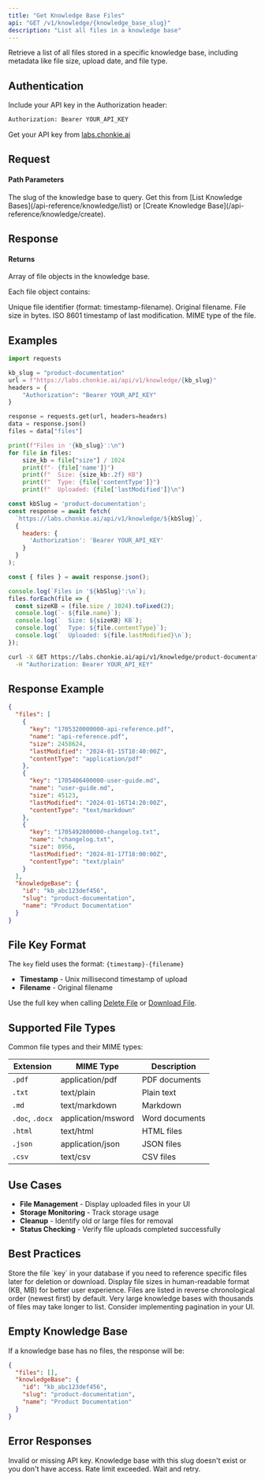 ```yaml
---
title: "Get Knowledge Base Files"
api: "GET /v1/knowledge/{knowledge_base_slug}"
description: "List all files in a knowledge base"
---
```


Retrieve a list of all files stored in a specific knowledge base, including metadata like file size, upload date, and file type.

## Authentication

Include your API key in the Authorization header:

```bash
Authorization: Bearer YOUR_API_KEY
```

Get your API key from [labs.chonkie.ai](https://labs.chonkie.ai)

## Request

#### Path Parameters

<ParamField path="knowledge_base_slug" type="string" required>
  The slug of the knowledge base to query. Get this from [List Knowledge Bases](/api-reference/knowledge/list) or [Create Knowledge Base](/api-reference/knowledge/create).
</ParamField>

## Response

#### Returns

<ResponseField name="files" type="array">
  Array of file objects in the knowledge base.
</ResponseField>

Each file object contains:

<ResponseField name="key" type="string">
  Unique file identifier (format: timestamp-filename).
</ResponseField>

<ResponseField name="name" type="string">
  Original filename.
</ResponseField>

<ResponseField name="size" type="integer">
  File size in bytes.
</ResponseField>

<ResponseField name="lastModified" type="string">
  ISO 8601 timestamp of last modification.
</ResponseField>

<ResponseField name="contentType" type="string">
  MIME type of the file.
</ResponseField>

## Examples

<CodeGroup>

```python Python
import requests

kb_slug = "product-documentation"
url = f"https://labs.chonkie.ai/api/v1/knowledge/{kb_slug}"
headers = {
    "Authorization": "Bearer YOUR_API_KEY"
}

response = requests.get(url, headers=headers)
data = response.json()
files = data["files"]

print(f"Files in '{kb_slug}':\n")
for file in files:
    size_kb = file["size"] / 1024
    print(f"- {file['name']}")
    print(f"  Size: {size_kb:.2f} KB")
    print(f"  Type: {file['contentType']}")
    print(f"  Uploaded: {file['lastModified']}\n")
```

```javascript JavaScript
const kbSlug = 'product-documentation';
const response = await fetch(
  `https://labs.chonkie.ai/api/v1/knowledge/${kbSlug}`,
  {
    headers: {
      'Authorization': 'Bearer YOUR_API_KEY'
    }
  }
);

const { files } = await response.json();

console.log(`Files in '${kbSlug}':\n`);
files.forEach(file => {
  const sizeKB = (file.size / 1024).toFixed(2);
  console.log(`- ${file.name}`);
  console.log(`  Size: ${sizeKB} KB`);
  console.log(`  Type: ${file.contentType}`);
  console.log(`  Uploaded: ${file.lastModified}\n`);
});
```

```bash cURL
curl -X GET https://labs.chonkie.ai/api/v1/knowledge/product-documentation \
  -H "Authorization: Bearer YOUR_API_KEY"
```

</CodeGroup>

## Response Example

```json
{
  "files": [
    {
      "key": "1705320000000-api-reference.pdf",
      "name": "api-reference.pdf",
      "size": 2458624,
      "lastModified": "2024-01-15T10:40:00Z",
      "contentType": "application/pdf"
    },
    {
      "key": "1705406400000-user-guide.md",
      "name": "user-guide.md",
      "size": 45123,
      "lastModified": "2024-01-16T14:20:00Z",
      "contentType": "text/markdown"
    },
    {
      "key": "1705492800000-changelog.txt",
      "name": "changelog.txt",
      "size": 8956,
      "lastModified": "2024-01-17T18:00:00Z",
      "contentType": "text/plain"
    }
  ],
  "knowledgeBase": {
    "id": "kb_abc123def456",
    "slug": "product-documentation",
    "name": "Product Documentation"
  }
}
```

## File Key Format

The `key` field uses the format: `{timestamp}-{filename}`

- **Timestamp** - Unix millisecond timestamp of upload
- **Filename** - Original filename

Use the full key when calling [Delete File](/api-reference/knowledge/delete-file) or [Download File](/api-reference/knowledge/download).

## Supported File Types

Common file types and their MIME types:

| Extension | MIME Type | Description |
|-----------|-----------|-------------|
| `.pdf` | application/pdf | PDF documents |
| `.txt` | text/plain | Plain text |
| `.md` | text/markdown | Markdown |
| `.doc`, `.docx` | application/msword | Word documents |
| `.html` | text/html | HTML files |
| `.json` | application/json | JSON files |
| `.csv` | text/csv | CSV files |

## Use Cases

- **File Management** - Display uploaded files in your UI
- **Storage Monitoring** - Track storage usage
- **Cleanup** - Identify old or large files for removal
- **Status Checking** - Verify file uploads completed successfully

## Best Practices

<Tip>
  Store the file `key` in your database if you need to reference specific files later for deletion or download.
</Tip>

<Tip>
  Display file sizes in human-readable format (KB, MB) for better user experience.
</Tip>

<Info>
  Files are listed in reverse chronological order (newest first) by default.
</Info>

<Warning>
  Very large knowledge bases with thousands of files may take longer to list. Consider implementing pagination in your UI.
</Warning>

## Empty Knowledge Base

If a knowledge base has no files, the response will be:

```json
{
  "files": [],
  "knowledgeBase": {
    "id": "kb_abc123def456",
    "slug": "product-documentation",
    "name": "Product Documentation"
  }
}
```

## Error Responses

<ResponseField name="401 Unauthorized">
  Invalid or missing API key.
</ResponseField>

<ResponseField name="404 Not Found">
  Knowledge base with this slug doesn't exist or you don't have access.
</ResponseField>

<ResponseField name="429 Too Many Requests">
  Rate limit exceeded. Wait and retry.
</ResponseField>
